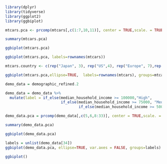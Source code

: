 ```r
library(dplyr)
library(tidyverse)
library(ggplot2)
library(ggbiplot)
```


```r
mtcars.pca <- prcomp(mtcars[,c(1:7,10,11)], center = TRUE,scale. = TRUE)
```

```r
summary(mtcars.pca)
```

```r
ggbiplot(mtcars.pca)
```

```r
ggbiplot(mtcars.pca, labels=rownames(mtcars))
```
```r
mtcars.country <- c(rep("Japan", 3), rep("US",4), rep("Europe", 7),rep("US",3), "Europe", rep("Japan", 3), rep("US",4), rep("Europe", 3), "US", rep("Europe", 3))

ggbiplot(mtcars.pca,ellipse=TRUE,  labels=rownames(mtcars), groups=mtcars.country)
```

```r
demo_data = demographic_refined.2
```

```r
demo_data = demo_data %>%
  mutate(label = if_else(median_household_income >= 100000,"High",
                         if_else(median_household_income >= 75000, "Medium_High",
                                 if_else(median_household_income >= 50000, "Medium_Low", "Low"))))
```

```r
demo_data.pca = prcomp(demo_data[,c(5,6,8:33)], center = TRUE,scale. = TRUE)
```

```r
summary(demo_data.pca)
```

```r
ggbiplot(demo_data.pca)
```



```r
labels = unlist(demo_data[34])
ggbiplot(demo_data.pca, ellipse=TRUE, var.axes = FALSE, groups=labels)
```
```r
ggbiplot()
```

















